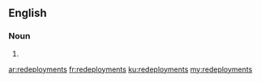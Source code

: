 ==English==

===Noun===
{{head|en|plural}}

# {{plural of|redeployment|lang=en|nocat=1}}

[[ar:redeployments]]
[[fr:redeployments]]
[[ku:redeployments]]
[[my:redeployments]]